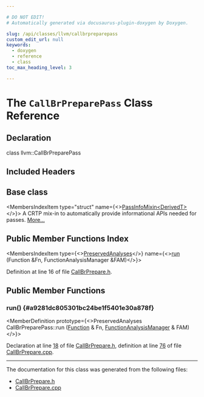 ```yaml
---

# DO NOT EDIT!
# Automatically generated via docusaurus-plugin-doxygen by Doxygen.

slug: /api/classes/llvm/callbrpreparepass
custom_edit_url: null
keywords:
  - doxygen
  - reference
  - class
toc_max_heading_level: 3

---
```





# The `CallBrPreparePass` Class Reference

<DoxygenPage pluginConfig={pluginConfig}>



## Declaration

<CodeBlock>class llvm::CallBrPreparePass</CodeBlock>

## Included Headers

<IncludesList>
<IncludesListItem
  filePath="llvm/CodeGen/CallBrPrepare.h"
  permalink="/docs/api/files/include/include/llvm/include/llvm/codegen/callbrprepare-h"
  isLocal="true" />
</IncludesList>

## Base class

<MembersIndex>

<MembersIndexItem
  type="struct"
  name={<><a href="/docs/api/structs/llvm/passinfomixin">PassInfoMixin&lt;DerivedT&gt;</a></>}>
A CRTP mix-in to automatically provide informational APIs needed for passes. <a href="/docs/api/structs/llvm/passinfomixin/#details">More...</a>
</MembersIndexItem>

</MembersIndex>

## Public Member Functions Index

<MembersIndex>

<MembersIndexItem
  type={<><a href="/docs/api/classes/llvm/preservedanalyses">PreservedAnalyses</a></>}
  name={<><a href="#a9281dc805301bc24be1f5401e30a878f">run</a> (Function &amp;Fn, FunctionAnalysisManager &amp;FAM)</>}>
</MembersIndexItem>

</MembersIndex>


Definition at line 16 of file <a href="/docs/api/files/include/include/llvm/include/llvm/codegen/callbrprepare-h">CallBrPrepare.h</a>.

<SectionDefinition>

## Public Member Functions

### run() {#a9281dc805301bc24be1f5401e30a878f}

<MemberDefinition
  prototype={<>PreservedAnalyses CallBrPreparePass::run (<a href="/docs/api/classes/llvm/function">Function</a> &amp; Fn, <a href="/docs/api/namespaces/llvm/#adce09a5a0de0e3177eb00e932734af2f">FunctionAnalysisManager</a> &amp; FAM)</>}>

Declaration at line <a href="/docs/api/files/include/include/llvm/include/llvm/codegen/callbrprepare-h/#l00018">18</a> of file <a href="/docs/api/files/include/include/llvm/include/llvm/codegen/callbrprepare-h">CallBrPrepare.h</a>, definition at line <a href="/docs/api/files/lib/lib/codegen/callbrprepare-cpp/#l00076">76</a> of file <a href="/docs/api/files/lib/lib/codegen/callbrprepare-cpp">CallBrPrepare.cpp</a>.
</MemberDefinition>

</SectionDefinition>

<hr/>

The documentation for this class was generated from the following files:

<ul>
<li><a href="/docs/api/files/include/include/llvm/include/llvm/codegen/callbrprepare-h">CallBrPrepare.h</a></li>
<li><a href="/docs/api/files/lib/lib/codegen/callbrprepare-cpp">CallBrPrepare.cpp</a></li>
</ul>

</DoxygenPage>
